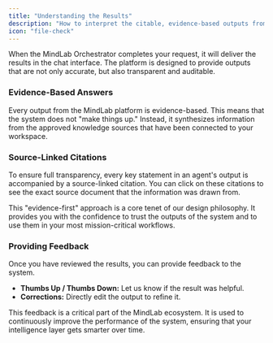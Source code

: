 ```yaml
---
title: "Understanding the Results"
description: "How to interpret the citable, evidence-based outputs from MindLab."
icon: "file-check"
---
```


When the MindLab Orchestrator completes your request, it will deliver the results in the chat interface. The platform is designed to provide outputs that are not only accurate, but also transparent and auditable.

### Evidence-Based Answers

Every output from the MindLab platform is evidence-based. This means that the system does not "make things up." Instead, it synthesizes information from the approved knowledge sources that have been connected to your workspace.

### Source-Linked Citations

To ensure full transparency, every key statement in an agent's output is accompanied by a source-linked citation. You can click on these citations to see the exact source document that the information was drawn from.

This "evidence-first" approach is a core tenet of our design philosophy. It provides you with the confidence to trust the outputs of the system and to use them in your most mission-critical workflows.

### Providing Feedback

Once you have reviewed the results, you can provide feedback to the system.

-   **Thumbs Up / Thumbs Down:** Let us know if the result was helpful.
-   **Corrections:** Directly edit the output to refine it.

This feedback is a critical part of the MindLab ecosystem. It is used to continuously improve the performance of the system, ensuring that your intelligence layer gets smarter over time.